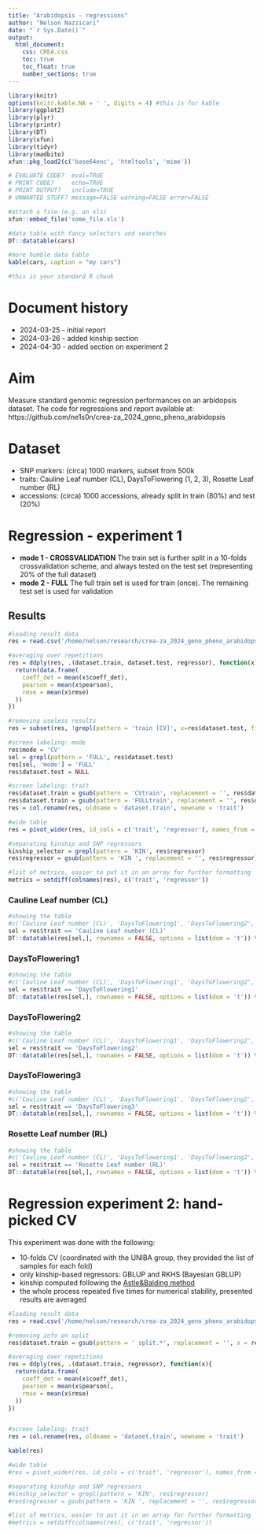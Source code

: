 ```yaml
---
title: "Arabidopsis - regressions"
author: "Nelson Nazzicari"
date: "`r Sys.Date()`"
output: 
  html_document:
    css: CREA.css
    toc: true
    toc_float: true
    number_sections: true
---
```


```r
library(knitr)
options(knitr.kable.NA = ' ', digits = 4) #this is for kable
library(ggplot2)
library(plyr)
library(printr)
library(DT)
library(xfun)
library(tidyr)
library(madbito)
xfun::pkg_load2(c('base64enc', 'htmltools', 'mime'))
```

```r
# EVALUATE CODE?  eval=TRUE
# PRINT CODE?     echo=TRUE
# PRINT OUTPUT?   include=TRUE
# UNWANTED STUFF? message=FALSE warning=FALSE error=FALSE

#attach a file (e.g. an xls)
xfun::embed_file('some_file.xls')

#data table with fancy selectors and searches
DT::datatable(cars)

#more humble data table
kable(cars, caption = "my cars")
```

```r
#this is your standard R chunk
```

# Document history

<!--
To highlight changes use
<span class="new"> your stuff </span>
-->

* 2024-03-25 - initial report
* 2024-03-26 - added kinship section
* 2024-04-30 - added section on experiment 2

# Aim
Measure standard genomic regression performances on an arbidopsis dataset.
The code for regressions and report available at: https://github.com/ne1s0n/crea-za_2024_geno_pheno_arabidopsis

# Dataset

* SNP markers: (circa) 1000 markers, subset from 500k 
* traits: Cauline Leaf number (CL), DaysToFlowering (1, 2, 3), Rosette Leaf number (RL)
* accessions: (circa) 1000 accessions, already split in train (80%) and test (20%)

# Regression - experiment 1

* **mode 1 - CROSSVALIDATION** The train set is further split in a 10-folds crossvalidation scheme, and
  always tested on the test set (representing 20% of the full dataset)
* **mode 2 - FULL** The full train set is used for train (once). The remaining test set is used for validation 

## Results

```r
#loading result data
res = read.csv('/home/nelson/research/crea-za_2024_geno_pheno_arabidopsis/results/accuracy.csv', stringsAsFactors = FALSE)

#averaging over repetitions
res = ddply(res, .(dataset.train, dataset.test, regressor), function(x){
  return(data.frame(
    coeff_det = mean(x$coeff_det),
    pearson = mean(x$pearson),
    rmse = mean(x$rmse)
  ))
})

#removing useless results
res = subset(res, !grepl(pattern = 'train [CV]', x=res$dataset.test, fixed = TRUE))

#screen labeling: mode
res$mode = 'CV'
sel = grepl(pattern = 'FULL', res$dataset.test)
res[sel, 'mode'] = 'FULL'
res$dataset.test = NULL

#screen labeling: trait
res$dataset.train = gsub(pattern = 'CVtrain', replacement = '', res$dataset.train)
res$dataset.train = gsub(pattern = 'FULLtrain', replacement = '', res$dataset.train)
res = col.rename(res, oldname = 'dataset.train', newname = 'trait')

#wide table
res = pivot_wider(res, id_cols = c('trait', 'regressor'), names_from = 'mode', values_from = c('pearson', 'rmse', 'coeff_det'))

#separating kinship and SNP regressors
kinship_selector = grepl(pattern = 'KIN', res$regressor)
res$regressor = gsub(pattern = 'KIN ', replacement = '', res$regressor)

#list of metrics, easier to put it in an array for further formatting
metrics = setdiff(colnames(res), c('trait', 'regressor'))
```


### Cauline Leaf number (CL)
```r
#showing the table
#c('Cauline Leaf number (CL)', 'DaysToFlowering1', 'DaysToFlowering2', 'DaysToFlowering3', 'Rosette Leaf number (RL)')
sel = res$trait == 'Cauline Leaf number (CL)'
DT::datatable(res[sel,], rownames = FALSE, options = list(dom = 't')) %>% formatRound(metrics, digits=4)
```

### DaysToFlowering1
```r
#showing the table
#c('Cauline Leaf number (CL)', 'DaysToFlowering1', 'DaysToFlowering2', 'DaysToFlowering3', 'Rosette Leaf number (RL)')
sel = res$trait == 'DaysToFlowering1'
DT::datatable(res[sel,], rownames = FALSE, options = list(dom = 't')) %>% formatRound(metrics, digits=4)
```

### DaysToFlowering2
```r
#showing the table
#c('Cauline Leaf number (CL)', 'DaysToFlowering1', 'DaysToFlowering2', 'DaysToFlowering3', 'Rosette Leaf number (RL)')
sel = res$trait == 'DaysToFlowering2'
DT::datatable(res[sel,], rownames = FALSE, options = list(dom = 't')) %>% formatRound(metrics, digits=4)
```

### DaysToFlowering3
```r
#showing the table
#c('Cauline Leaf number (CL)', 'DaysToFlowering1', 'DaysToFlowering2', 'DaysToFlowering3', 'Rosette Leaf number (RL)')
sel = res$trait == 'DaysToFlowering3'
DT::datatable(res[sel,], rownames = FALSE, options = list(dom = 't')) %>% formatRound(metrics, digits=4)
```

### Rosette Leaf number (RL)
```r
#showing the table
#c('Cauline Leaf number (CL)', 'DaysToFlowering1', 'DaysToFlowering2', 'DaysToFlowering3', 'Rosette Leaf number (RL)')
sel = res$trait == 'Rosette Leaf number (RL)'
DT::datatable(res[sel,], rownames = FALSE, options = list(dom = 't')) %>% formatRound(metrics, digits=4)
```

# Regression experiment 2: hand-picked CV

This experiment was done with the following:

* 10-folds CV (coordinated with the UNIBA group, they provided the list of samples for each fold)
* only kinship-based regressors: GBLUP and RKHS (Bayesian GBLUP)
* kinship computed following the [Astle&Balding method](https://www.jstor.org/stable/25681325)
* the whole process repeated five times for numerical stability, presented results are averaged

```r
#loading result data
res = read.csv('/home/nelson/research/crea-za_2024_geno_pheno_arabidopsis/results/accuracy_regression2_coordinated_CV.csv', stringsAsFactors = FALSE)

#removing info on split
res$dataset.train = gsub(pattern = ' split.*', replacement = '', x = res$dataset.train)

#averaging over repetitions
res = ddply(res, .(dataset.train, regressor), function(x){
  return(data.frame(
    coeff_det = mean(x$coeff_det),
    pearson = mean(x$pearson),
    rmse = mean(x$rmse)
  ))
})


#screen labeling: trait
res = col.rename(res, oldname = 'dataset.train', newname = 'trait')

kable(res)

#wide table
#res = pivot_wider(res, id_cols = c('trait', 'regressor'), names_from = 'mode', values_from = c('pearson', #'rmse', 'coeff_det'))

#separating kinship and SNP regressors
#kinship_selector = grepl(pattern = 'KIN', res$regressor)
#res$regressor = gsub(pattern = 'KIN ', replacement = '', res$regressor)

#list of metrics, easier to put it in an array for further formatting
#metrics = setdiff(colnames(res), c('trait', 'regressor'))
```
